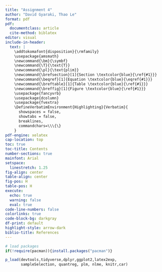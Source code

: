 ```yaml
---
title: "Assignment 4"
author: "David Gyaraki, Thao Le"
format: pdf
pdf:
  documentclass: article
  cite-method: biblatex
editor: visual
include-in-header:
  text: |
    \addtokomafont{disposition}{\rmfamily}
    \usepackage{amsmath}
    \newcommand{\bm}{\symbf}
    \newcommand{\T}{\text{T}}
    \newcommand{\pl}{\text{plim}}
    \newcommand{\brefsection}[1]{Section \textcolor{blue}{\ref{#1}}}
    \newcommand{\beqref}[1]{Equation \textcolor{blue}{\eqref{#1}}}
    \newcommand{\breftable}[1]{Table \textcolor{blue}{\ref{#1}}}
    \newcommand{\breffig}[1]{Figure \textcolor{blue}{\ref{#1}}}
    \usepackage{fancyvrb}
    \usepackage{dcolumn}
    \usepackage{fvextra}
    \DefineVerbatimEnvironment{Highlighting}{Verbatim}{
      showspaces = false,
      showtabs = false,
      breaklines,
      commandchars=\\\{\}
    }
pdf-engine: xelatex
cap-location: top
toc: true
toc-title: Contents
number-sections: true
mainfont: Arial
setspace:
  linestretch: 1.25
fig-align: center
table-align: center
fig-pos: H
table-pos: H
execute:
  echo: true
  warning: false
  eval: true
code-line-numbers: false
colorlinks: true
code-block-bg: darkgray
df-print: default
highlight-style: arrow-dark
biblio-title: References
---
```


\clearpage

```r
# load packages
if(!require(pacman)){install.packages("pacman")}

p_load(devtools,tidyverse,dplyr,ggplot2,latex2exp,
       sampleSelection, quantreg, plm, nlme, knitr,car)
```

\section{Question 1}




\subsection{(i)} \label{q1_1}




\subsection{(ii)} \label{q1_2}




\subsection{(iii)} \label{q1_3}




\section{Question 2}




\subsection{(i)} \label{q2_1}




\subsection{(ii)} \label{q2_2}




\subsection{(iii)} \label{q2_3}





\section{Question 3}



\subsection{(i)} \label{q3_1}



\subsection{(ii)} \label{q3_2}




\subsection{(iii)} \label{q3_3}





\subsection{(iv)} \label{q3_4}




\subsection{(v)} \label{q3_5}




\subsection{(vi)} \label{q3_6}



\subsection{(vii)} \label{q3_7}



